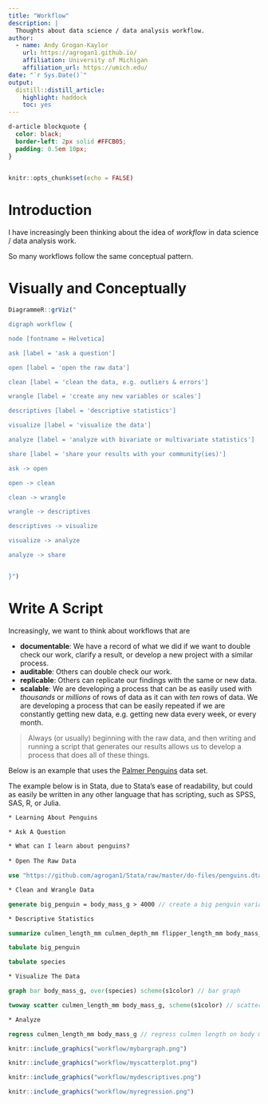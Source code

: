 ```yaml
---
title: "Workflow"
description: |
  Thoughts about data science / data analysis workflow.
author:
  - name: Andy Grogan-Kaylor 
    url: https://agrogan1.github.io/
    affiliation: University of Michigan
    affiliation_url: https://umich.edu/
date: "`r Sys.Date()`"
output:
  distill::distill_article:
    highlight: haddock
    toc: yes
---
```


```css

d-article blockquote {
  color: black;
  border-left: 2px solid #FFCB05; 
  padding: 0.5em 10px;
}
  
```

```r

knitr::opts_chunk$set(echo = FALSE)

```

# Introduction

I have increasingly been thinking about the idea of *workflow* in data science / data analysis work.

So many workflows follow the same conceptual pattern.

# Visually and Conceptually

```r

DiagrammeR::grViz("

digraph workflow {

node [fontname = Helvetica]

ask [label = 'ask a question']

open [label = 'open the raw data']

clean [label = 'clean the data, e.g. outliers & errors']

wrangle [label = 'create any new variables or scales']

descriptives [label = 'descriptive statistics']

visualize [label = 'visualize the data']

analyze [label = 'analyze with bivariate or multivariate statistics']

share [label = 'share your results with your community(ies)']

ask -> open 

open -> clean 

clean -> wrangle

wrangle -> descriptives

descriptives -> visualize

visualize -> analyze

analyze -> share


}")

```

# Write A Script

Increasingly, we want to think about workflows that are 

* **documentable**: We have a record of what we did if we want to double check our work, clarify a result, or develop a new project with a similar process.
* **auditable**: Others can double check our work.
* **replicable**: Others can replicate our findings with the same or new data.
* **scalable**: We are developing a process that can be as easily used with *thousands* or *millions* of rows of data as it can with *ten* rows of data. We are developing a process that can be easily repeated if we are constantly getting new data, e.g. getting new data every week, or every month.

> Always (or usually) beginning with the raw data, and then writing and running a script that generates our results allows us to develop a process that does all of these things.

Below is an example that uses the [Palmer Penguins](https://allisonhorst.github.io/palmerpenguins/) data set. 

The example below is in Stata, due to Stata's ease of readability, but could as easily be written in any other language that has scripting, such as SPSS, SAS, R, or Julia.

```stata

* Learning About Penguins

* Ask A Question

* What can I learn about penguins?
  
* Open The Raw Data

use "https://github.com/agrogan1/Stata/raw/master/do-files/penguins.dta", clear 

* Clean and Wrangle Data

generate big_penguin = body_mass_g > 4000 // create a big penguin variable

* Descriptive Statistics

summarize culmen_length_mm culmen_depth_mm flipper_length_mm body_mass_g

tabulate big_penguin

tabulate species

* Visualize The Data

graph bar body_mass_g, over(species) scheme(s1color) // bar graph

twoway scatter culmen_length_mm body_mass_g, scheme(s1color) // scatterplot

* Analyze

regress culmen_length_mm body_mass_g // regress culmen length on body mass

```

<aside>
```r

knitr::include_graphics("workflow/mybargraph.png")

```

```r

knitr::include_graphics("workflow/myscatterplot.png")

```

```r

knitr::include_graphics("workflow/mydescriptives.png")

```

```r

knitr::include_graphics("workflow/myregression.png")

```
</aside>



